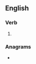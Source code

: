 ==English==

===Verb===
{{head|en|verb form}}

# {{en-past of|niggle}}

===Anagrams===
* {{anagrams|en|a=deggiln|Gedling|gelding|gingled|ledging}}